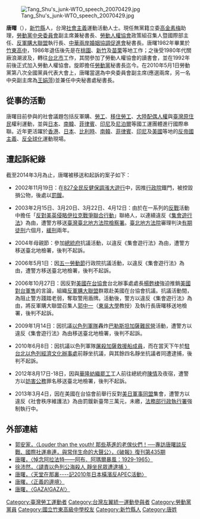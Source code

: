 {{Unreferenced|time=2012-06-17T13:38:51+00:00 }}

[[File:Tang_Shu's_junk-WTO_speech_20070429.jpg|thumb]]

'''唐曙'''（{{bd|1964年||}}），[[新竹縣|新竹縣]]人，台灣[[社會主義|社會主義]]運動活動人士。現任無黨籍立委[[高金素梅|高金素梅]]助理，[[勞動黨_(台灣)|勞動黨]][[中央委員會|中央委員會]]副主席兼秘書長、[[勞動人權協會|勞動人權協會]]政策組召集人暨國際部主任、[[反軍購大聯盟|反軍購大聯盟]]執行長、[[中華兩岸婚姻協調促進會|中華兩岸婚姻協調促進會]]秘書長。唐曙1982年畢業於[[竹東高中|竹東高中]]，1986年退伍後先是在[[桃園市|桃園]]、[[新竹都會區|新竹]]及[[苗栗縣|苗栗]]等地工作；之後受1980年代關廠浪潮波及，轉往[[台北市|台北市]]工作，其間參加了勞動人權協會的讀書會，並在1992年前後正式加入勞動人權協會。旋即擔任[[勞動黨_(台灣)|勞動黨]]秘書長迄今。在2010年5月1日勞動黨第八次全國黨員代表大會上，唐曙當選為中央委員會副主席(應選兩席，另一名中央副主席為[[王娟萍|王娟萍]])並兼任中央秘書處秘書長。

==從事的活動==
唐曙目前參與的社會議題包括反軍購、[[勞工|勞工]]、[[移住勞工|移住勞工]]、[[大陸配偶|大陸配偶]][[人權|人權]]與[[臺灣原住民|臺灣原住民]]權利運動，並與[[日本|日本]]、[[南韓|南韓]]、[[菲律賓|菲律賓]]、[[印尼|印尼]]及[[尼泊爾|尼泊爾]]等國工運團體進行國際串聯。近年更活躍於[[香港|香港]]、[[日本|日本]]、[[比利時|比利時]]、[[南韓|南韓]]、[[菲律賓|菲律賓]]、[[印尼|印尼]]及[[美國|美國]]等地的[[反帝國主義|反帝國主義]]、[[反全球化|反全球化]]運動現場。

==遭起訴紀錄==
截至2014年3月為止，唐曙被移送和起訴的案子如下：

* 2002年11月19日：在[[827全民反健保調漲大遊行|827全民反健保調漲大遊行]]中，因推[[行政院|行政院]]鐵門，被控毀損公物，後處以[[罰鍰|罰鍰]]。

* 2003年2月15日、3月20日、3月22日、4月12日：由於在一系列的[[反戰|反戰]]活動中擔任「[[反對美英侵略伊拉克戰爭聯合聲明|反對美英侵略伊拉克戰爭聯合行動]]」聯絡人，以連續違反《[[集會遊行法|集會遊行法]]》為由，遭警方移送[[臺灣臺北地方法院檢察署|臺灣臺北地方法院檢察署]]。[[臺北地方法院|臺北地方法院]]審理判決[[有期徒刑|有期徒刑]]六個月，[[緩刑|緩刑]]兩年。

* 2004年母親節：參加[[中華民國總統府_(臺北)|總統府]]抗議活動，以違反《集會遊行法》為由，遭警方移送臺北地檢署，後判不起訴。

* 2006年5月1日：因[[五一勞動節|五一勞動節]]行政院抗議活動，以違反《集會遊行法》為由，遭警方移送臺北地檢署，後判不起訴。

* 2006年10月27日：因反對[[美國在台協會|美國在台協會]]台北辦事處處長[[楊甦棣|楊甦棣]]強迫推銷[[美國對台軍售|美國對台軍售]]的言論，組織[[反軍購大聯盟|反軍購大聯盟]]群眾赴美國在台協會抗議。抗議活動間，為阻止警方踐踏老弱，奪取警用盾牌。活動後，警方以違反《集會遊行法》為由，將反軍購大聯盟召集人[[郭中一|郭中一]]（[[東吳大學_(台灣)|東吳大學]]教授）及執行長唐曙移送地檢署，後判不起訴。

* 2009年1月14日：因抗議[[以色列軍隊|以色列軍隊]]轟炸[[巴勒斯坦|巴勒斯坦]][[加薩|加薩]][[難民營|難民營]]活動，遭警方以違反《集會遊行法》為由移送臺北地檢署，後判不起訴。

* 2010年6月8日：因抗議以色列軍隊[[加沙船队冲突|屠殺加薩救援船成員]]，而在當天下午於[[駐台北以色列經濟文化辦事處|駐台北以色列經濟文化辦事處]]前靜坐抗議，與其餘四名靜坐抗議者同遭逮捕，後判不起訴。

* 2012年8月17日-18日，因與[[華隆紡織|華隆紡織]][[罷工|罷工]]工人前往總統府[[陳情|陳情]]及夜宿，遭警方以[[妨害公務|妨害公務]]罪名移送臺北地檢署，後判不起訴。

* 2013年3月4日，因在美國在台協會前舉行反對[[美日安保條約|美日軍事同盟]]集會，遭警方以違反《社會秩序維護法》為由罰鍰新臺幣三萬元，未繳，[[法務部行政執行署|法務部行政執行署]]強制執行中。

==外部連結==
* [https://web.archive.org/web/20070929083100/http://pots.tw/node/95 郭安家，〈Louder than the youth!  那些基進的老傢伙們！──專訪唐曙談反戰、國際社運串連，與常伴生命的大聲公〉，《破報》復刊第435期]
* [https://web.archive.org/web/20131113150328/http://www.xiachao.org.tw/index.asp?act=page&repno=661  唐曙，〈悼念阿拉法特——阿布．阿瑪爾暴風：1929-1965〉]
* [http://www.coolloud.org.tw/node/52593  徐沛然，〈譴責以色列公海殺人 靜坐民眾遭逮捕 〉]{{Wayback|url=http://www.coolloud.org.tw/node/52593 |date=20200330142420 }}
* [https://www.facebook.com/#!/notes/%E5%94%90%E6%9B%99/%E5%A4%A9%E5%A0%82%E5%9C%A8%E9%82%A3%E8%A3%A1-%E8%A8%982010%E5%B9%B4%E6%97%A5%E6%9C%AC%E6%A9%AB%E6%BF%B1%E5%8F%8Dapec%E6%B4%BB%E5%8B%95-1/10150100721053733  唐曙，〈天堂在那裏----記2010年日本橫濱反APEC活動〉]{{Wayback|url=https://www.facebook.com/#!/notes/%E5%94%90%E6%9B%99/%E5%A4%A9%E5%A0%82%E5%9C%A8%E9%82%A3%E8%A3%A1-%E8%A8%982010%E5%B9%B4%E6%97%A5%E6%9C%AC%E6%A9%AB%E6%BF%B1%E5%8F%8Dapec%E6%B4%BB%E5%8B%95-1/10150100721053733 |date=20191026162922 }}
* [https://www.facebook.com/notes/%E5%94%90%E6%9B%99/%E6%AD%A3%E7%BE%A9%E7%9A%84%E9%82%8A%E5%A2%83-%E4%B8%8A/402414463732  唐曙，〈正義的邊境〉]
* [https://www.facebook.com/notes/%E5%94%90%E6%9B%99/gaza-gaza/126424308732  唐曙，〈GAZA!GAZA!〉]

[[Category:臺灣勞工運動者|Category:臺灣勞工運動者]]
[[Category:台灣左翼統一運動參與者|Category:台灣左翼統一運動參與者]]
[[Category:勞動黨黨員|Category:勞動黨黨員]]
[[Category:國立竹東高級中學校友|Category:國立竹東高級中學校友]]
[[Category:新竹縣人|Category:新竹縣人]]
[[Category:唐姓|Category:唐姓]]